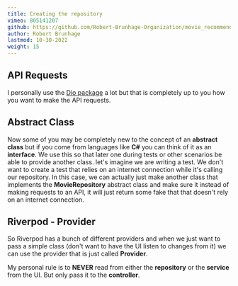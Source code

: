 ```yaml
---
title: Creating the repository
vimeo: 805141207
github: https://github.com/Robert-Brunhage-Organization/movie_recommendation_app_course/commits/main
author: Robert Brunhage
lastmod: 10-30-2022
weight: 15
---
```


## API Requests

I personally use the [Dio package](https://pub.dev/packages/dio) a lot but that is completely up to you how you want to make the API requests.

  

## Abstract Class

Now some of you may be completely new to the concept of an **abstract class** but if you come from languages like **C#** you can think of it as an **interface**. We use this so that later one during tests or other scenarios be able to provide another class. let's imagine we are writing a test. We don't want to create a test that relies on an internet connection while it's calling our repository. In this case, we can actually just make another class that implements the **MovieRepository** abstract class and make sure it instead of making requests to an API, it will just return some fake that that doesn't rely on an internet connection.

  

## Riverpod - Provider

So Riverpod has a bunch of different providers and when we just want to pass a simple class (don't want to have the UI listen to changes from it) we can use the provider that is just called **Provider**.

  

My personal rule is to **NEVER** read from either the **repository** or the **service** from the UI. But only pass it to the **controller**.
